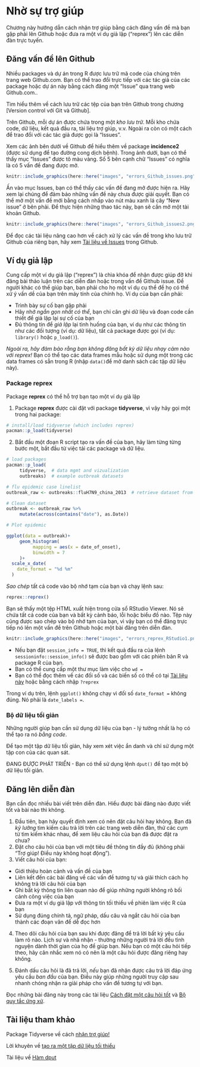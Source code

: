 
# Nhờ sự trợ giúp {#help}

Chương này hướng dẫn cách nhận trợ giúp bằng cách đăng vấn đề mà bạn gặp phải lên Github hoặc đưa ra một ví dụ giả lập ("reprex") lên các diễn đàn trực tuyến. 



## Đăng vấn đề lên Github 

Nhiều packages và dự án trong R được lưu trữ mã code của chúng trên trang web Github.com. Bạn có thể trao đổi trực tiếp với các tác giả của các package hoặc dự án này bằng cách đăng một "Issue" qua trang web Github.com..

Tìm hiểu thêm về cách lưu trữ các tệp của bạn trên Github trong chương [Version control với Git và Github].

Trên Github, mỗi dự án được chứa trong một *kho lưu trữ*. Mỗi kho chứa code, dữ liệu, kết quả đầu ra, tài liệu trợ giúp, v.v. Ngoài ra còn có một cách để trao đổi với các tác giả được gọi là "Issues". 

Xem các ảnh bên dưới về Github để hiểu thêm về package **incidence2** (được sử dụng để tạo đường cong dịch bệnh). Trong ảnh dưới, bạn có thể thấy mục "Issues" được tô màu vàng. Số 5 bên cạnh chữ "Issues" có nghĩa là có 5 vấn đề đang được mở.  

```r
knitr::include_graphics(here::here("images", "errors_Github_issues.png"))
```

Ấn vào mục Issues, bạn có thể thấy các vấn đề đang mở được hiện ra. Hãy xem lại chúng để đảm bảo những vấn đề này chưa được giải quyết. Bạn có thể mở một vấn đề mới bằng cách nhấp vào nút màu xanh lá cây "New issue" ở bên phải. Để thực hiện những thao tác này, bạn sẽ cần mở một tài khoản Github. 

```r
knitr::include_graphics(here::here("images", "errors_Github_issues2.png"))
```


Để đọc các tài liệu nâng cao hơn về cách xử lý các vấn đề trong kho lưu trữ Github của riêng bạn, hãy xem [Tài liệu về Issues](https://guides.github.com/features/issues/) trong Github.  



## Ví dụ giả lập 

Cung cấp một ví dụ giả lập ("reprex") là chìa khóa để nhận được giúp đỡ khi đăng bài thảo luận trên các diễn đàn hoặc trong vấn đề Github issue. Để người khác có thể giúp bạn, bạn phải cho họ một ví dụ cụ thể để họ có thể xử ý vấn dề của bạn trên máy tính của chính họ. Ví dụ của bạn cần phải:

* Trình bày sự cố bạn gặp phải 
* Hãy nhớ *ngắn gọn nhất có thể*, bạn chi cân ghi dữ liệu và đoạn code cần thiết để giả lập lại sự cố của bạn
* Đủ thông tin để *giả lập* lại tình huống của bạn, ví dụ như các thông tin như các đối tượng (ví dụ: dữ liệu), tất cả package được gọi (ví dụ:  `library()` hoặc `p_load()`).

*Ngoài ra, hãy đảm bảo rằng bạn không đăng bất kỳ dữ liệu nhạy cảm nào với reprex!* Bạn có thể tạo các data frames mẫu hoặc sử dụng một trong các data frames có sẵn trong R (nhập `data()`để mở danh sách các tập dữ liệu này). 



### Package **reprex**  {.unnumbered}  

Package **reprex** có thể hỗ trợ bạn tạo một ví dụ giả lập 

1) Package **reprex** được cài đặt với package **tidyverse**, vì vậy hãy gọi một trong hai package: 

```r
# install/load tidyverse (which includes reprex)
pacman::p_load(tidyverse)
```

2) Bắt đầu một đoạn R script tạo ra vấn đề của bạn, hãy làm từng từng bước một, bắt đầu từ việc tải các package và dữ liệu. 

```r
# load packages
pacman::p_load(
     tidyverse,  # data mgmt and vizualization
     outbreaks)  # example outbreak datasets

# flu epidemic case linelist
outbreak_raw <- outbreaks::fluH7N9_china_2013  # retrieve dataset from outbreaks package

# Clean dataset
outbreak <- outbreak_raw %>% 
     mutate(across(contains("date"), as.Date))

# Plot epidemic

ggplot(data = outbreak)+
     geom_histogram(
          mapping = aes(x = date_of_onset),
          binwidth = 7
     )+
  scale_x_date(
    date_format = "%d %m"
  )

```

*Sao chép* tất cả code vào bộ nhớ tạm của bạn và chạy lệnh sau: 

```r
reprex::reprex()
```

Bạn sẽ thấy một tệp HTML xuất hiện trong cửa sổ RStudio Viewer. Nó sẽ chứa tất cả code của bạn và bất kỳ cảnh báo, lỗi hoặc biểu đồ nào. Tệp này cũng được sao chép vào bộ nhớ tạm của bạn, vì vậy bạn có thể đăng trực tiếp nó lên một vấn đề trên Github hoặc một bài đăng trên diễn đàn. 

```r
knitr::include_graphics(here::here("images", "errors_reprex_RStudio1.png"))
```


* Nếu bạn đặt `session_info = TRUE`, thì kết quả đầu ra của lệnh `sessioninfo::session_info()` sẽ được bao gồm với các phiên bản R và package R của bạn. 
* Bạn có thể cung cấp một thư mục làm việc cho `wd = `  
* Bạn có thể đọc thêm về các đối số và các biến số có thể có tại [Tài liệu này]() hoặc bằng cách nhập `?reprex`

Trong ví dụ trên, lệnh `ggplot()` không chạy vì đối số `date_format =` không đúng. Nó phải là `date_labels = `. 


### Bộ dữ liệu tối giản {.unnumbered}  

Những người giúp bạn cần sử dụng dữ liệu của bạn - lý tưởng nhất là họ có thể tạo ra nó *bằng code*.  

Để tạo một tập dữ liệu tối giản, hãy xem xét việc ẩn danh và chỉ sử dụng một tập con của các quan sát. 

ĐANG ĐƯỢC PHÁT TRIỂN - Bạn có thể sử dụng lệnh `dput()` để tạo một bộ dữ liệu tối giản.  




## Đăng lên diễn đàn   

Bạn cần đọc nhiều bài viết trên diễn đàn. Hiểu được bài đăng nào được viết tốt và bài nào thì không.  

1) Đầu tiên, bạn hãy quyết định xem có nên đặt câu hỏi hay không. Bạn đã *kỹ lưỡng* tìm kiếm câu trả lời trên các trang web diễn đàn, thử các cụm từ tìm kiếm khác nhau, để xem liệu câu hỏi của bạn đã được đặt ra chưa? 
2) Đặt cho câu hỏi của bạn với một tiêu đề thông tin đầy đủ (không phải "Trợ giúp! Điều này không hoạt động").
3) Viết câu hỏi của bạn:  

* Giới thiệu hoàn cảnh và vấn đề của bạn
* Liên kết đến các bài đăng về các vấn đề tương tự và giải thích cách họ không trả lời câu hỏi của bạn
* Ghi bất kỳ thông tin liên quan nào để giúp những người không rõ bối cảnh công việc của bạn
* Đưa ra một ví dụ giả lập với thông tin tối thiểu về phiên làm việc R của bạn
* Sử dụng đúng chính tả, ngữ pháp, dấu câu và ngắt câu hỏi của bạn thành các đoạn văn để dễ đọc hơn 

4) Theo dõi câu hỏi của bạn sau khi được đăng để trả lời bất kỳ yêu cầu làm rõ nào. Lịch sự và nhã nhặn - thường những người trả lời đều tình nguyện dành thời gian của họ để giúp bạn. Nếu bạn có một câu hỏi tiếp theo, hãy cân nhắc xem nó có nên là một câu hỏi được đăng riêng hay không. 

5) Đánh dấu câu hỏi là đã trả lời, *nếu* bạn đã nhận được câu trả lời đáp ứng yêu cầu *ban đầu* của bạn. Điều này giúp những người truy cập sau nhanh chóng nhận ra giải pháp cho vấn đề tương tự với bạn. 


Đọc những bài đăng này trong các tài liệu [Cách đặt một câu hỏi tốt](https://stackoverflow.com/help/how-to-ask) và [Bộ quy tắc ứng xử](https://stackoverflow.com/conduct).  


<!-- ======================================================= -->
## Tài liệu tham khảo { }


Package Tidyverse về cách [nhận trợ giúp!](https://www.tidyverse.org/help/#:~:text=When%20you%20want%20to%20make,to%20load%20the%20reprex%20package.&text=Enter%20reprex()%20in%20the,preview%20of%20your%20rendered%20reprex.)

Lời khuyên về [tạo ra một tập dữ liệu tối thiểu](https://xiangxing98.github.io/R_Learning/R_Reproducible.nb.html#producing-a-minimal-dataset)

Tài liệu về [Hàm dput](https://www.rdocumentation.org/packages/base/versions/3.6.2/topics/dput)
